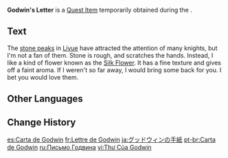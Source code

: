 {{Item Infobox
|id           = 100348
|image        = Book Letter.png
|type         = Quest Items
|description  = A love letter from [[Godwin]] to [[Glory]] detailing their love and the intimate things they did, which would make any reader blush. However, only the last part is somewhat memorable.
|source1      = Obtained during ''[[Long Distance Love]]''
}}
'''Godwin's Letter''' is a [[Quest Item]] temporarily obtained during the {{Quest|Long Distance Love}}.

==Text==
The [[Huaguang Stone Forest|stone peaks]] in [[Liyue]] have attracted the attention of many knights, but I'm not a fan of them. Stone is rough, and scratches the hands. Instead, I like a kind of flower known as the [[Silk Flower]]. It has a fine texture and gives off a faint aroma. If I weren't so far away, I would bring some back for you. I bet you would love them.

==Other Languages==
{{Other Languages
|default_hidden = 1
|en      = Godwin's Letter
|zhs     = 古德温的信
|zhs_rm  = Gǔdéwēn de Xìn
|zht     = 古德溫的信
|zht_rm  = Gǔdéwēn de Xìn
|ja      = グッドウィンの手紙
|ja_rm   = Guddowin no Tegami
|ko      = 갓윈의 편지
|ko_rm   = Gat-win-ui Pyeonji
|es      = Carta de Godwin
|fr      = Lettre de Godwin
|ru      = Письмо Годвина
|th      = จดหมายของ Godwin
|th_rm   = Chotmai khong Godwin
|vi      = Thư Của Godwin
|de      = Godwins Brief
|id      = Surat Godwin
|pt      = Carta de Godwin
|tr      = Godwin'in Mektubu
|it      = Lettera di Godwin
}}

==Change History==
{{Change History|1.0}}

[[es:Carta de Godwin]]
[[fr:Lettre de Godwin]]
[[ja:グッドウィンの手紙]]
[[pt-br:Carta de Godwin]]
[[ru:Письмо Годвина]]
[[vi:Thư Của Godwin]]